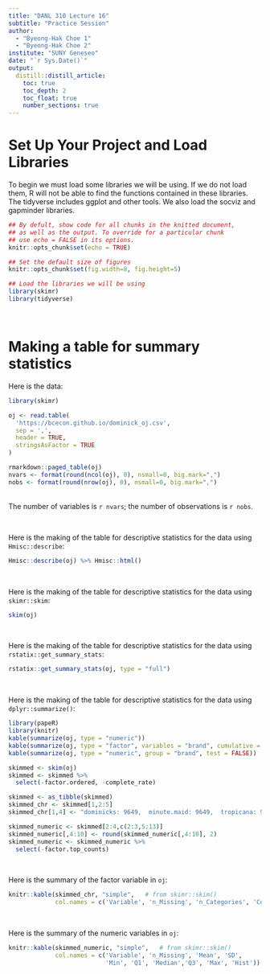 ```yaml
---
title: "DANL 310 Lecture 16"
subtitle: "Practice Session"
author: 
  - "Byeong-Hak Choe 1"
  - "Byeong-Hak Choe 2"
institute: "SUNY Geneseo"
date: "`r Sys.Date()`"
output: 
  distill::distill_article:
    toc: true
    toc_depth: 2
    toc_float: true
    number_sections: true
---
```

   

# Set Up Your Project and Load Libraries

To begin we must load some libraries we will be using. If we do not load them, R will not be able to find the functions contained in these libraries. The tidyverse includes ggplot and other tools. We also load the socviz and gapminder libraries.

```r

## By defult, show code for all chunks in the knitted document,
## as well as the output. To override for a particular chunk
## use echo = FALSE in its options.
knitr::opts_chunk$set(echo = TRUE) 

## Set the default size of figures
knitr::opts_chunk$set(fig.width=8, fig.height=5)  

## Load the libraries we will be using
library(skimr)
library(tidyverse)

```

<br>


# Making a table for summary statistics

Here is the data:

```r
library(skimr)

oj <- read.table(
  'https://bcecon.github.io/dominick_oj.csv',
  sep = ',',
  header = TRUE,
  stringsAsFactor = TRUE
)

rmarkdown::paged_table(oj)
nvars <- format(round(ncol(oj), 0), nsmall=0, big.mark=",") 
nobs <- format(round(nrow(oj), 0), nsmall=0, big.mark=",") 
```



<br> 
The number of variables is `r nvars`; the number of observations is `r nobs`.

<br>

Here is the making of the table for descriptive statistics for the data using `Hmisc::describe`:



```r
Hmisc::describe(oj) %>% Hmisc::html()
```

<br>

Here is the making of the table for descriptive statistics for the data using `skimr::skim`:

```r
skim(oj)
```

<br>

Here is the making of the table for descriptive statistics for the data using `rstatix::get_summary_stats`:

```r
rstatix::get_summary_stats(oj, type = "full")
```


<br>

Here is the making of the table for descriptive statistics for the data using `dplyr::summarize()`:

```r
library(papeR)
library(knitr)
kable(summarize(oj, type = "numeric"))
kable(summarize(oj, type = "factor", variables = "brand", cumulative = TRUE))
kable(summarize(oj, type = "numeric", group = "brand", test = FALSE))
```


```r
skimmed <- skim(oj)
skimmed <- skimmed %>% 
  select(-factor.ordered, -complete_rate)

skimmed <- as_tibble(skimmed)
skimmed_chr <- skimmed[1,2:5]
skimmed_chr[1,4] <- "dominicks: 9649,  minute.maid: 9649,  tropicana: 9649"

skimmed_numeric <- skimmed[2:4,c(2:3,5:13)]
skimmed_numeric[,4:10] <- round(skimmed_numeric[,4:10], 2)
skimmed_numeric <- skimmed_numeric %>% 
  select(-factor.top_counts)
```

<br>

Here is the summary of the factor variable in `oj`:

```r
knitr::kable(skimmed_chr, "simple",   # from skimr::skim() 
             col.names = c('Variable', 'n_Missing', 'n_Categories', 'Counts'))  
```


<br>

Here is the summary of the numeric variables in `oj`:

```r
knitr::kable(skimmed_numeric, "simple",   # from skimr::skim()
             col.names = c('Variable', 'n_Missing', 'Mean', 'SD',
                           'Min', 'Q1', 'Median','Q3', 'Max', 'Hist'))
```


